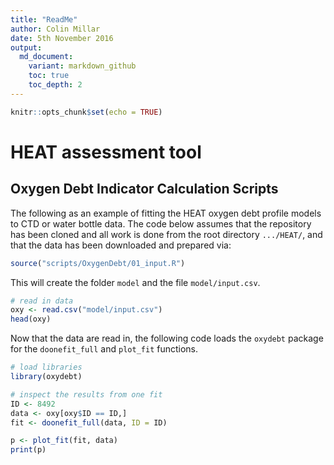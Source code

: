 ```yaml
---
title: "ReadMe"
author: Colin Millar
date: 5th November 2016
output:
  md_document:
    variant: markdown_github
    toc: true
    toc_depth: 2
---
```


```r
knitr::opts_chunk$set(echo = TRUE)
```

# HEAT assessment tool

## Oxygen Debt Indicator Calculation Scripts

The following as an example of fitting the HEAT oxygen debt profile models to CTD or water bottle data.  The code below assumes that the repository has been cloned and all work is done from the root directory `.../HEAT/`, and that the data has been downloaded and prepared via:

```r
source("scripts/OxygenDebt/01_input.R")
```

This will create the folder `model` and the file `model/input.csv`.  

```r
# read in data
oxy <- read.csv("model/input.csv")
head(oxy)
```

Now that the data are read in, the following code loads the `oxydebt` package for the `doonefit_full` and `plot_fit` functions.  


```r
# load libraries
library(oxydebt)

# inspect the results from one fit
ID <- 8492
data <- oxy[oxy$ID == ID,]
fit <- doonefit_full(data, ID = ID)

p <- plot_fit(fit, data)
print(p)
```

